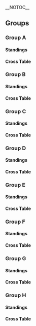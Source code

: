 {{DISPLAYTITLE:Torneio Maroto de Smash no Sítio 3: Singles Pools}}
{{tabs static
|name1=Overview
|link1=Torneio Maroto de Smash no Sítio 3
|name2=Singles Pools
|link2=Torneio Maroto de Smash no Sítio 3/Singles Pools
|name3=Singles Bracket
|link3=Torneio Maroto de Smash no Sítio 3/Singles Bracket
|This=2
}}

__NOTOC__
==Groups==
===Group A===
{{box|start|padding=2em}}
====Standings====
{{GroupTableStart|Group A|width=200px}}
{{GroupTableSlot|{{flag/br}} [[Izzi]] |team= |place=1 |win_m=5 |lose_m=0 |win_g=10 |lose_g=0 |bg=up }}
{{GroupTableSlot|{{flag/br}} [[dede]] |team= |place=2 |win_m=4 |lose_m=1 |win_g=8 |lose_g=2 |bg=up }}
{{GroupTableSlot|{{flag/br}} [[Akira]] |team= |place=3 |win_m=3 |lose_m=2 |win_g=6 |lose_g=4 |bg=down }}
{{GroupTableSlot|{{flag/br}} [[GeekCult]] |team= |place=4 |win_m=2 |lose_m=3 |win_g=4 |lose_g=6 |bg=down }}
{{GroupTableSlot|{{flag/br}} [[Kort]] |team= |place=5 |win_m=1 |lose_m=4 |win_g=2 |lose_g=8 |bg=down }}
{{GroupTableSlot|{{flag/br}} [[Lorenzo]] |team= |place=6 |win_m=0 |lose_m=5 |win_g=0 |lose_g=10 |bg=down }}
{{GroupTableEnd}}
{{box|break|padding=2em}}

====Cross Table====
{{PlayerCrossTable
|cell-width=
|doublerounded=false
|displaystats=
|player1=Izzi|player1char=falco|player1flag=br|player1link=|player1bg=|player1_w=|player1_1=
|player2=dede|player2char=sheik|player2flag=br|player2link=|player2bg=|player2_w=|player2_l=
|player3=Akira|player3char=ic|player3flag=br|player3link=|player3bg=|player3_w=|player3_l=
|player4=GeekCult|player4char=sheik|player4flag=br|player4link=|player4bg=|player4_w=|player4_l=
|player5=Kort|player5char=falco|player5flag=br|player5link=|player5bg=|player5_w=|player5_l=
|player6=Lorenzo|player6char=dk|player6flag=br|player6link=|player6bg=|player6_w=|player6_l=
<!--Games of Player 1-->
|1vs2result=2|1vs2resultvs=0
|1vs3result=2|1vs3resultvs=0
|1vs4result=2|1vs4resultvs=0
|1vs5result=2|1vs5resultvs=0
|1vs6result=2|1vs6resultvs=0
<!--Games of Player 2-->
|2vs3result=2|2vs3resultvs=0
|2vs4result=2|2vs4resultvs=0
|2vs5result=2|2vs5resultvs=0
|2vs6result=2|2vs6resultvs=0
<!--Games of Player 3-->
|3vs4result=2|3vs4resultvs=0
|3vs5result=2|3vs5resultvs=0
|3vs6result=2|3vs6resultvs=0
<!--Games of Player 4-->
|4vs5result=2|4vs5resultvs=0
|4vs6result=2|4vs6resultvs=0
<!--Games of Player 5-->
|5vs6result=2|5vs6resultvs=0
}}
{{box|end}}

===Group B===
{{box|start|padding=2em}}
====Standings====
{{GroupTableStart|Group B|width=200px}}
{{GroupTableSlot|{{flag/br}} [[Godzrage]] |team= |place=1 |win_m=5 |lose_m=0 |win_g=10 |lose_g=1 |bg=up }}
{{GroupTableSlot|{{flag/br}} [[Quip]] |team= |place=2 |win_m=4 |lose_m=1 |win_g=9 |lose_g=2 |bg=up }}
{{GroupTableSlot|{{flag/br}} [[Túlio]] |team= |place=3 |win_m=3 |lose_m=2 |win_g=6 |lose_g=4 |bg=down }}
{{GroupTableSlot|{{flag/br}} [[Dreno]] |team= |place=4 |win_m=2 |lose_m=3 |win_g=4 |lose_g=6 |bg=down }}
{{GroupTableSlot|{{flag/br}} [[MizouSoulX]] |team= |place=5 |win_m=1 |lose_m=4 |win_g=2 |lose_g=8 |bg=down }}
{{GroupTableSlot|{{flag/br}} [[Rossi]] |team= |place=6 |win_m=0 |lose_m=5 |win_g=0 |lose_g=10 |bg=down }}
{{GroupTableEnd}}
{{box|break|padding=2em}}

====Cross Table====
{{PlayerCrossTable
|cell-width=
|doublerounded=false
|displaystats=
|player1=Godzrage|player1char=samus|player1flag=br|player1link=|player1bg=|player1_w=|player1_1=
|player2=Quip|player2char=falco|player2flag=br|player2link=|player2bg=|player2_w=|player2_l=
|player3=Túlio|player3char=fox|player3flag=br|player3link=|player3bg=|player3_w=|player3_l=
|player4=Dreno|player4char=jigglypuff|player4flag=br|player4link=|player4bg=|player4_w=|player4_l=
|player5=MizouSoulX|player5char=|player5flag=br|player5link=|player5bg=|player5_w=|player5_l=
|player6=Rossi|player6char=|player6flag=br|player6link=|player6bg=|player6_w=|player6_l=
<!--Games of Player 1-->
|1vs2result=|1vs2resultvs=
|1vs3result=|1vs3resultvs=
|1vs4result=|1vs4resultvs=
|1vs5result=|1vs5resultvs=
|1vs6result=|1vs6resultvs=
<!--Games of Player 2-->
|2vs3result=|2vs3resultvs=
|2vs4result=|2vs4resultvs=
|2vs5result=|2vs5resultvs=
|2vs6result=|2vs6resultvs=
<!--Games of Player 3-->
|3vs4result=|3vs4resultvs=
|3vs5result=|3vs5resultvs=
|3vs6result=|3vs6resultvs=
<!--Games of Player 4-->
|4vs5result=|4vs5resultvs=
|4vs6result=|4vs6resultvs=
<!--Games of Player 5-->
|5vs6result=|5vs6resultvs=
}}
{{box|end}}

===Group C===
{{box|start|padding=2em}}
====Standings====
{{GroupTableStart|Group C|width=200px}}
{{GroupTableSlot|{{flag/cl}} [[Gin]] |team= |place=1 |win_m=5 |lose_m=0 |win_g=10 |lose_g=0 |bg=up }}
{{GroupTableSlot|{{flag/us}} [[Tron]] |team= |place=2 |win_m=4 |lose_m=1 |win_g=8 |lose_g=3 |bg=up }}
{{GroupTableSlot|{{flag/br}} [[Red Hairdo]] |team= |place=3 |win_m=3 |lose_m=2 |win_g=6 |lose_g=4 |bg=down }}
{{GroupTableSlot|{{flag/br}} [[Jab Air]] |team= |place=4 |win_m=2 |lose_m=3 |win_g=5 |lose_g=6 |bg=down }}
{{GroupTableSlot|{{flag/br}} [[Armadinha]] |team= |place=5 |win_m=1 |lose_m=4 |win_g=2 |lose_g=8 |bg=down }}
{{GroupTableSlot|{{flag/br}} [[Sgarbi]] |team= |place=6 |win_m=0 |lose_m=5 |win_g=0 |lose_g=10 |bg=down }}
{{GroupTableEnd}}
{{box|break|padding=2em}}

====Cross Table====
{{PlayerCrossTable
|cell-width=
|doublerounded=false
|displaystats=
|player1=Gin|player1char=falco|player1flag=cl|player1link=|player1bg=|player1_w=|player1_1=
|player2=Tron|player2char=falco|player2flag=us|player2link=|player2bg=|player2_w=|player2_l=
|player3=Red Hairdo|player3char=roy|player3flag=br|player3link=|player3bg=|player3_w=|player3_l=
|player4=Jab Air|player4char=jigglypuff|player4flag=br|player4link=|player4bg=|player4_w=|player4_l=
|player5=Armadinha|player5char=fox|player5flag=br|player5link=|player5bg=|player5_w=|player5_l=
|player6=Sgarbi|player6char=falco|player6flag=br|player6link=|player6bg=|player6_w=|player6_l=
<!--Games of Player 1-->
|1vs2result=|1vs2resultvs=
|1vs3result=|1vs3resultvs=
|1vs4result=|1vs4resultvs=
|1vs5result=|1vs5resultvs=
|1vs6result=|1vs6resultvs=
<!--Games of Player 2-->
|2vs3result=|2vs3resultvs=
|2vs4result=|2vs4resultvs=
|2vs5result=|2vs5resultvs=
|2vs6result=|2vs6resultvs=
<!--Games of Player 3-->
|3vs4result=|3vs4resultvs=
|3vs5result=|3vs5resultvs=
|3vs6result=|3vs6resultvs=
<!--Games of Player 4-->
|4vs5result=|4vs5resultvs=
|4vs6result=|4vs6resultvs=
<!--Games of Player 5-->
|5vs6result=|5vs6resultvs=
}}
{{box|end}}

===Group D===
{{box|start|padding=2em}}
====Standings====
{{GroupTableStart|Group D|width=200px}}
{{GroupTableSlot|{{flag/br}} [[Acido]] |team= |place=1 |win_m=5 |lose_m=0 |win_g=10 |lose_g=0 |bg=up }}
{{GroupTableSlot|{{flag/br}} [[Kizzu]] |team= |place=2 |win_m=4 |lose_m=1 |win_g=8 |lose_g=3 |bg=up }}
{{GroupTableSlot|{{flag/br}} [[McS33]] |team= |place=3 |win_m=3 |lose_m=2 |win_g=7 |lose_g=4 |bg=down }}
{{GroupTableSlot|{{flag/br}} [[Rocky]] |team= |place=4 |win_m=2 |lose_m=3 |win_g=4 |lose_g=6 |bg=down }}
{{GroupTableSlot|{{flag/br}} [[Luffy]] |team= |place=5 |win_m=1 |lose_m=4 |win_g=2 |lose_g=8 |bg=down }}
{{GroupTableSlot|{{flag/cl}} [[El Cirujano]] |team= |place=6 |win_m=0 |lose_m=5 |win_g=0 |lose_g=10 |bg=down }}
{{GroupTableEnd}}
{{box|break|padding=2em}}

====Cross Table====
{{PlayerCrossTable
|cell-width=
|doublerounded=false
|displaystats=
|player1=Acido|player1char=fox|player1flag=br|player1link=|player1bg=|player1_w=|player1_1=
|player2=Kizzu|player2char=marth|player2flag=br|player2link=|player2bg=|player2_w=|player2_l=
|player3=McS33|player3char=sheik|player3flag=br|player3link=|player3bg=|player3_w=|player3_l=
|player4=Rocky|player4char=falco|player4flag=br|player4link=|player4bg=|player4_w=|player4_l=
|player5=Luffy|player5char=|player5flag=br|player5link=|player5bg=|player5_w=|player5_l=
|player6=El Cirujano|player6char=|player6flag=cl|player6link=|player6bg=|player6_w=|player6_l=
<!--Games of Player 1-->
|1vs2result=|1vs2resultvs=
|1vs3result=|1vs3resultvs=
|1vs4result=|1vs4resultvs=
|1vs5result=|1vs5resultvs=
|1vs6result=|1vs6resultvs=
<!--Games of Player 2-->
|2vs3result=|2vs3resultvs=
|2vs4result=|2vs4resultvs=
|2vs5result=|2vs5resultvs=
|2vs6result=|2vs6resultvs=
<!--Games of Player 3-->
|3vs4result=|3vs4resultvs=
|3vs5result=|3vs5resultvs=
|3vs6result=|3vs6resultvs=
<!--Games of Player 4-->
|4vs5result=|4vs5resultvs=
|4vs6result=|4vs6resultvs=
<!--Games of Player 5-->
|5vs6result=|5vs6resultvs=
}}
{{box|end}}

===Group E===
{{box|start|padding=2em}}
====Standings====
{{GroupTableStart|Group E|width=200px}}
{{GroupTableSlot|{{flag/br}} [[Aisengobay]] |team= |place=1 |win_m=5 |lose_m=0 |win_g=10 |lose_g=0 |bg=up }}
{{GroupTableSlot|{{flag/br}} [[Phil]] |team= |place=2 |win_m=4 |lose_m=1 |win_g=8 |lose_g=2 |bg=up }}
{{GroupTableSlot|{{flag/br}} [[Druth]] |team= |place=3 |win_m=3 |lose_m=2 |win_g=6 |lose_g=4 |bg=down }}
{{GroupTableSlot|{{flag/br}} [[Rith]] |team= |place=4 |win_m=2 |lose_m=3 |win_g=4 |lose_g=7 |bg=down }}
{{GroupTableSlot|{{flag/br}} [[Yost]] |team= |place=5 |win_m=1 |lose_m=4 |win_g=3 |lose_g=8 |bg=down }}
{{GroupTableSlot|{{flag/br}} [[Cabelo]] |team= |place=6 |win_m=0 |lose_m=5 |win_g=0 |lose_g=10 |bg=down }}
{{GroupTableEnd}}
{{box|break|padding=2em}}

====Cross Table====
{{PlayerCrossTable
|cell-width=
|doublerounded=false
|displaystats=
|player1=Aisengobay|player1char=fox|player1flag=br|player1link=|player1bg=|player1_w=|player1_1=
|player2=Phil|player2char=peach|player2flag=br|player2link=|player2bg=|player2_w=|player2_l=
|player3=Druth|player3char=pikachu|player3flag=br|player3link=|player3bg=|player3_w=|player3_l=
|player4=Rith|player4char=marth|player4flag=br|player4link=|player4bg=|player4_w=|player4_l=
|player5=Yost|player5char=falco|player5flag=br|player5link=|player5bg=|player5_w=|player5_l=
|player6=Cabelo|player6char=|player6flag=br|player6link=|player6bg=|player6_w=|player6_l=
<!--Games of Player 1-->
|1vs2result=|1vs2resultvs=
|1vs3result=|1vs3resultvs=
|1vs4result=|1vs4resultvs=
|1vs5result=|1vs5resultvs=
|1vs6result=|1vs6resultvs=
<!--Games of Player 2-->
|2vs3result=|2vs3resultvs=
|2vs4result=|2vs4resultvs=
|2vs5result=|2vs5resultvs=
|2vs6result=|2vs6resultvs=
<!--Games of Player 3-->
|3vs4result=|3vs4resultvs=
|3vs5result=|3vs5resultvs=
|3vs6result=|3vs6resultvs=
<!--Games of Player 4-->
|4vs5result=|4vs5resultvs=
|4vs6result=|4vs6resultvs=
<!--Games of Player 5-->
|5vs6result=|5vs6resultvs=
}}
{{box|end}}

===Group F===
{{box|start|padding=2em}}
====Standings====
{{GroupTableStart|Group F|width=200px}}
{{GroupTableSlot|{{flag/br}} [[Walk]] |team= |place=1 |win_m=5 |lose_m=0 |win_g=10 |lose_g=1 |bg=up }}
{{GroupTableSlot|{{flag/br}} [[Hell]] |team= |place=2 |win_m=4 |lose_m=1 |win_g=9 |lose_g=3 |bg=up }}
{{GroupTableSlot|{{flag/br}} [[Joker]] |team= |place=3 |win_m=3 |lose_m=2 |win_g=7 |lose_g=4 |bg=down }}
{{GroupTableSlot|{{flag/br}} [[Adrian]] |team= |place=4 |win_m=2 |lose_m=3 |win_g=4 |lose_g=6 |bg=down }}
{{GroupTableSlot|{{flag/br}} [[Leo Maia]] |team= |place=5 |win_m=1 |lose_m=4 |win_g=2 |lose_g=8 |bg=down }}
{{GroupTableSlot|{{flag/br}} [[Aud]] |team= |place=6 |win_m=0 |lose_m=5 |win_g=0 |lose_g=10 |bg=down }}
{{GroupTableEnd}}
{{box|break|padding=2em}}

====Cross Table====
{{PlayerCrossTable
|cell-width=
|doublerounded=false
|displaystats=
|player1=Walk|player1char=sheik|player1flag=br|player1link=|player1bg=|player1_w=|player1_1=
|player2=Hell|player2char=samus|player2flag=br|player2link=|player2bg=|player2_w=|player2_l=
|player3=Joker|player3char=fox|player3flag=br|player3link=|player3bg=|player3_w=|player3_l=
|player4=Adrian|player4char=falco|player4flag=br|player4link=|player4bg=|player4_w=|player4_l=
|player5=Leo Maia|player5char=|player5flag=br|player5link=|player5bg=|player5_w=|player5_l=
|player6=Aud|player6char=|player6flag=br|player6link=|player6bg=|player6_w=|player6_l=
<!--Games of Player 1-->
|1vs2result=|1vs2resultvs=
|1vs3result=|1vs3resultvs=
|1vs4result=|1vs4resultvs=
|1vs5result=|1vs5resultvs=
|1vs6result=|1vs6resultvs=
<!--Games of Player 2-->
|2vs3result=|2vs3resultvs=
|2vs4result=|2vs4resultvs=
|2vs5result=|2vs5resultvs=
|2vs6result=|2vs6resultvs=
<!--Games of Player 3-->
|3vs4result=|3vs4resultvs=
|3vs5result=|3vs5resultvs=
|3vs6result=|3vs6resultvs=
<!--Games of Player 4-->
|4vs5result=|4vs5resultvs=
|4vs6result=|4vs6resultvs=
<!--Games of Player 5-->
|5vs6result=|5vs6resultvs=
}}
{{box|end}}

===Group G===
{{box|start|padding=2em}}
====Standings====
{{GroupTableStart|Group G|width=200px}}
{{GroupTableSlot|{{flag/cl}} [[Roche]] |team= |place=1 |win_m=5 |lose_m=0 |win_g=10 |lose_g=0 |bg=up }}
{{GroupTableSlot|{{flag/br}} [[Buh]] |team= |place=2 |win_m=4 |lose_m=1 |win_g=8 |lose_g=3 |bg=up }}
{{GroupTableSlot|{{flag/br}} [[DareDevil]] |team= |place=3 |win_m=3 |lose_m=2 |win_g=7 |lose_g=5 |bg=down }}
{{GroupTableSlot|{{flag/br}} [[Spot]] |team= |place=4 |win_m=2 |lose_m=3 |win_g=5 |lose_g=6 |bg=down }}
{{GroupTableSlot|{{flag/br}} [[Afro]] |team= |place=5 |win_m=1 |lose_m=4 |win_g=2 |lose_g=8 |bg=down }}
{{GroupTableSlot|{{flag/br}} [[Super FOG]] |team= |place=6 |win_m=0 |lose_m=5 |win_g=0 |lose_g=10 |bg=down }}
{{GroupTableEnd}}
{{box|break|padding=2em}}

====Cross Table====
{{PlayerCrossTable
|cell-width=
|doublerounded=false
|displaystats=
|player1=Roche|player1char=marth|player1flag=cl|player1link=|player1bg=|player1_w=|player1_1=
|player2=Buh|player2char=ic|player2flag=br|player2link=|player2bg=|player2_w=|player2_l=
|player3=DareDevil|player3char=falco|player3flag=br|player3link=|player3bg=|player3_w=|player3_l=
|player4=Spot|player4char=falco|player4flag=br|player4link=|player4bg=|player4_w=|player4_l=
|player5=Afro|player5char=peach|player5flag=br|player5link=|player5bg=|player5_w=|player5_l=
|player6=Super FOG|player6char=mario|player6flag=br|player6link=|player6bg=|player6_w=|player6_l=
<!--Games of Player 1-->
|1vs2result=|1vs2resultvs=
|1vs3result=|1vs3resultvs=
|1vs4result=|1vs4resultvs=
|1vs5result=|1vs5resultvs=
|1vs6result=|1vs6resultvs=
<!--Games of Player 2-->
|2vs3result=|2vs3resultvs=
|2vs4result=|2vs4resultvs=
|2vs5result=|2vs5resultvs=
|2vs6result=|2vs6resultvs=
<!--Games of Player 3-->
|3vs4result=|3vs4resultvs=
|3vs5result=|3vs5resultvs=
|3vs6result=|3vs6resultvs=
<!--Games of Player 4-->
|4vs5result=|4vs5resultvs=
|4vs6result=|4vs6resultvs=
<!--Games of Player 5-->
|5vs6result=|5vs6resultvs=
}}
{{box|end}}

===Group H===
{{box|start|padding=2em}}
====Standings====
{{GroupTableStart|Group H|width=200px}}
{{GroupTableSlot|{{flag/cl}} [[Xinxu]] |team= |place=1 |win_m=5 |lose_m=0 |win_g=10 |lose_g=0 |bg=up }}
{{GroupTableSlot|{{flag/br}} [[Leso]] |team= |place=2 |win_m=4 |lose_m=1 |win_g=8 |lose_g=2 |bg=up }}
{{GroupTableSlot|{{flag/br}} [[Caio Nintendo]] |team= |place=3 |win_m=3 |lose_m=2 |win_g=6 |lose_g=4 |bg=down }}
{{GroupTableSlot|{{flag/br}} [[Banze]] |team= |place=4 |win_m=2 |lose_m=3 |win_g=4 |lose_g=7 |bg=down }}
{{GroupTableSlot|{{flag/br}} [[Aprendiz]] |team= |place=5 |win_m=1 |lose_m=4 |win_g=3 |lose_g=8 |bg=down }}
{{GroupTableSlot|{{flag/br}} [[DJ]] |team= |place=6 |win_m=0 |lose_m=5 |win_g=0 |lose_g=10 |bg=down }}
{{GroupTableEnd}}
{{box|break|padding=2em}}

====Cross Table====
{{PlayerCrossTable
|cell-width=
|doublerounded=false
|displaystats=
|player1=Xinxu|player1char=fox|player1flag=cl|player1link=|player1bg=|player1_w=|player1_1=
|player2=Leso|player2char=cf|player2flag=br|player2link=|player2bg=|player2_w=|player2_l=
|player3=Caio Nintendo|player3char=fox|player3flag=br|player3link=|player3bg=|player3_w=|player3_l=
|player4=Banze|player4char=sheik|player4flag=br|player4link=|player4bg=|player4_w=|player4_l=
|player5=Aprendiz|player5char=falco|player5flag=br|player5link=|player5bg=|player5_w=|player5_l=
|player6=DJ|player6char=|player6flag=br|player6link=|player6bg=|player6_w=|player6_l=
<!--Games of Player 1-->
|1vs2result=|1vs2resultvs=
|1vs3result=|1vs3resultvs=
|1vs4result=|1vs4resultvs=
|1vs5result=|1vs5resultvs=
|1vs6result=|1vs6resultvs=
<!--Games of Player 2-->
|2vs3result=|2vs3resultvs=
|2vs4result=|2vs4resultvs=
|2vs5result=|2vs5resultvs=
|2vs6result=|2vs6resultvs=
<!--Games of Player 3-->
|3vs4result=|3vs4resultvs=
|3vs5result=|3vs5resultvs=
|3vs6result=|3vs6resultvs=
<!--Games of Player 4-->
|4vs5result=|4vs5resultvs=
|4vs6result=|4vs6resultvs=
<!--Games of Player 5-->
|5vs6result=|5vs6resultvs=
}}
{{box|end}}
